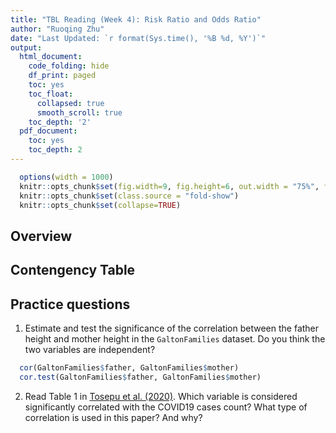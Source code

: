 ```yaml
---
title: "TBL Reading (Week 4): Risk Ratio and Odds Ratio"
author: "Ruoqing Zhu"
date: "Last Updated: `r format(Sys.time(), '%B %d, %Y')`"
output:
  html_document:
    code_folding: hide
    df_print: paged
    toc: yes
    toc_float:
      collapsed: true
      smooth_scroll: true
    toc_depth: '2'
  pdf_document:
    toc: yes
    toc_depth: 2
---
```


```r
  options(width = 1000)
  knitr::opts_chunk$set(fig.width=9, fig.height=6, out.width = "75%", fig.align = 'center')
  knitr::opts_chunk$set(class.source = "fold-show")
  knitr::opts_chunk$set(collapse=TRUE)
```

## Overview 



## Contengency Table 




## Practice questions 

  1. Estimate and test the significance of the correlation between the father height and mother height in the `GaltonFamilies` dataset. Do you think the two variables are independent?
  
```r
  cor(GaltonFamilies$father, GaltonFamilies$mother)
  cor.test(GaltonFamilies$father, GaltonFamilies$mother)
```

  2. Read Table 1 in [Tosepu et al. (2020)](papers/Tosepu2020.pdf). Which variable is considered significantly correlated with the COVID19 cases count? What type of correlation is used in this paper? And why?



